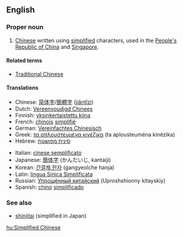{{wikipedia|Simplified Chinese character}}
==English==
===Proper noun===
{{en-proper noun|sg=[[simplified|Simplified]] [[Chinese]]}}

# [[Chinese]] written using [[simplified]] characters, used in the [[People's Republic of China]] and [[Singapore]].

====Related terms====
*[[Traditional Chinese]]

====Translations====
{{trans-top|Chinese written using simplified characters}}
*Chinese: [[简体字]]/[[簡體字]] ([[jiăntĭzì]])
*Dutch: [[Vereenvoudigd Chinees]]
*Finnish: [[yksinkertaistettu kiina]]
*French: [[chinois]] [[simplifié]] {{m}}
*German: [[Vereinfachtes Chinesisch]]
*Greek: [[τα απλουστευμένα κινέζικα]] (ta aplousteuména kinézika)
*Hebrew: [[סינית מפושטת]]
{{trans-mid}}
*Italian: [[cinese semplificato]] {{m}}
*Japanese: [[簡体字]] (かんたいじ, kantaiji)
*Korean: [[간결체 한자]] (gangyeolche hanja)
*Latin: [[lingua Sinica Simplificata]]
*Russian: [[Упрощённый китайский]] (Uproshshionny kitayskiy)
*Spanish: [[chino]] [[simplificado]]
{{trans-bottom}}

===See also===
*[[shinjitai]] (simplified in Japan)

[[hu:Simplified Chinese]]